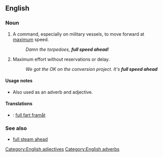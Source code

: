 ==English==
{{rfc|needs better definition}}

===Noun===
{{infl|en|noun|head=[[full]] [[speed]] [[ahead]]}}

# {{nautical}} A command, especially on military vessels, to move forward at [[maximum]] speed.
#: ''Damn the torpedoes, '''full speed ahead'''!''
# {{idiom}} Maximum effort without reservations or delay.
#: ''We got the OK on the conversion project. It's '''full speed ahead'''''

====Usage notes====
*Also used as an adverb and adjective.

====Translations====
{{trans-top|nautical}}
{{trans-mid}}
{{trans-bottom}}

{{trans-top|idiom, to go forward with maximum effort}}
{{trans-mid}}
{{trans-bottom}}

{{checktrans-top|}}
* {{ttbc|Swedish}}: [[full fart framåt]]
{{trans-bottom}}

[[Category:English adjectives]]
[[Category:English adverbs]]

===See also===
* [[full steam ahead]]